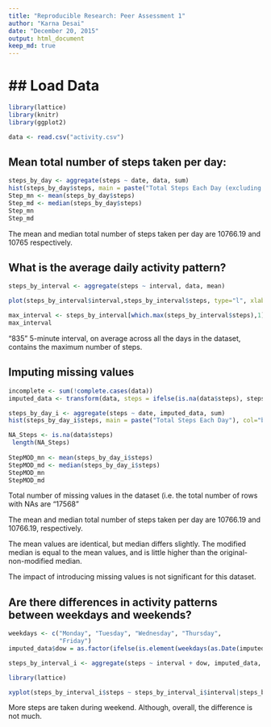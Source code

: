 ```yaml
---
title: "Reproducible Research: Peer Assessment 1"
author: "Karna Desai"
date: "December 20, 2015"
output: html_document
keep_md: true
---
```

## Load Data
=========

```r
library(lattice)
library(knitr)
library(ggplot2)

data <- read.csv("activity.csv")
```

## Mean total number of steps taken per day:

```r

steps_by_day <- aggregate(steps ~ date, data, sum)
hist(steps_by_day$steps, main = paste("Total Steps Each Day (excluding: missing values)"), col="blue",breaks = 10, xlab="Number of Steps")
Step_mn <- mean(steps_by_day$steps)
Step_md <- median(steps_by_day$steps)
Step_mn
Step_md
```

The mean and median total number of steps taken per day are 10766.19 and 10765 respectively. 


## What is the average daily activity pattern?

```r

steps_by_interval <- aggregate(steps ~ interval, data, mean)

plot(steps_by_interval$interval,steps_by_interval$steps, type="l", xlab="5 Min Interval", ylab="Number of Steps",main="Average Number of Steps per Day by Interval (excluding: missing values)")

max_interval <- steps_by_interval[which.max(steps_by_interval$steps),1]
max_interval
```

"835"  5-minute interval, on average across all the days in the dataset, contains the maximum number of steps.



## Imputing missing values

```r

incomplete <- sum(!complete.cases(data))
imputed_data <- transform(data, steps = ifelse(is.na(data$steps), steps_by_interval$steps[match(data$interval, steps_by_interval$interval)], data$steps))

steps_by_day_i <- aggregate(steps ~ date, imputed_data, sum)
hist(steps_by_day_i$steps, main = paste("Total Steps Each Day"), col="blue",breaks = 10, xlab="Number of Steps")

NA_Steps <- is.na(data$steps)
 length(NA_Steps)
 
StepMOD_mn <- mean(steps_by_day_i$steps)
StepMOD_md <- median(steps_by_day_i$steps)
StepMOD_mn
StepMOD_md
```

Total number of missing values in the dataset (i.e. the total number of rows with NAs are "17568"

The mean and median total number of steps taken per day are 10766.19 and 10766.19, respectively.

The mean values are identical, but median differs slightly. The modified median is equal to the mean values, and is little higher than the original-non-modified median.

The impact of introducing missing values is not significant for this dataset.



## Are there differences in activity patterns between weekdays and weekends?

```r

weekdays <- c("Monday", "Tuesday", "Wednesday", "Thursday", 
              "Friday")
imputed_data$dow = as.factor(ifelse(is.element(weekdays(as.Date(imputed_data$date)),weekdays), "Weekday", "Weekend"))

steps_by_interval_i <- aggregate(steps ~ interval + dow, imputed_data, mean)

library(lattice)

xyplot(steps_by_interval_i$steps ~ steps_by_interval_i$interval|steps_by_interval_i$dow, main="Average Steps per Day by Interval",xlab="Interval", ylab="Steps",layout=c(1,2), type="l")


```

More steps are taken during weekend. Although, overall, the difference is not much.

